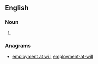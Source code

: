 ==English==

===Noun===
{{en-noun|sg=[[at]]-[[will]] [[employment]]|-}}

# {{alternative form of|employment at will}}

===Anagrams===
* [[employment at will#English|employment at will]], [[employment-at-will#English|employment-at-will]]